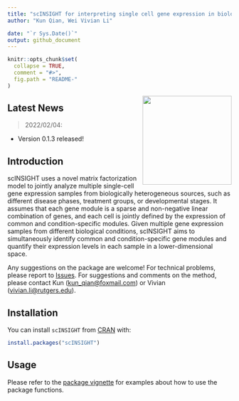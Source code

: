 ```yaml
---
title: "scINSIGHT for interpreting single cell gene expression in biologically heterogeneous data"
author: "Kun Qian, Wei Vivian Li"

date: "`r Sys.Date()`"
output: github_document
---
```


<!-- README.md is generated from README.Rmd. Please edit that file -->

```r
knitr::opts_chunk$set(
  collapse = TRUE,
  comment = "#>",
  fig.path = "README-"
)
```

<img src="https://github.com/Vivianstats/data-pkg/raw/main/img/scINSIGHT.png" height="200" align="right" />

## Latest News

> 2022/02/04:

 + Version 0.1.3 released!

 
## Introduction

scINSIGHT uses a novel matrix factorization model to jointly analyze multiple single-cell gene expression samples from biologically heterogeneous sources, such as different disease phases, treatment groups, or developmental stages. It assumes that each gene module is a sparse and non-negative linear combination of genes, and each cell is jointly defined by the expression of common and condition-specific modules.  Given multiple gene expression samples from different biological conditions, scINSIGHT aims to simultaneously identify common and condition-specific gene modules and quantify their expression levels in each sample in a lower-dimensional space.

Any suggestions on the package are welcome! For technical problems, please report to [Issues](https://github.com/Vivianstats/scINSIGHT/issues). For suggestions and comments on the method, please contact Kun (<kun_qian@foxmail.com>) or Vivian (<vivian.li@rutgers.edu>). 

## Installation

You can install `scINSIGHT` from [CRAN](https://cran.r-project.org/web/packages/scINSIGHT/index.html) with:

```r
install.packages("scINSIGHT")
```

## Usage
Please refer to the [package vignette](https://github.com/Vivianstats/scINSIGHT/wiki/scINSIGHT-vignette) for examples about how to use the package functions.
